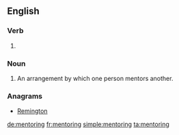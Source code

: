 ==English==

===Verb===
{{head|en|present participle}}

# {{present participle of|mentor|lang=en|nocat=1}}

===Noun===
{{en-noun}}

# An arrangement by which one person mentors another.

===Anagrams===
* [[Remington#English|Remington]]

[[de:mentoring]]
[[fr:mentoring]]
[[simple:mentoring]]
[[ta:mentoring]]